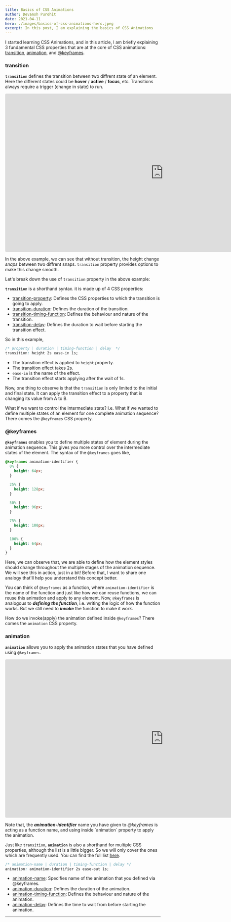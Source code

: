 ```yaml
---
title: Basics of CSS Animations
author: Devansh Purohit
date: 2021-04-11
hero: ./images/basics-of-css-animations-hero.jpeg
excerpt: In this post, I am explaining the basics of CSS Animations
---
```


I started learning CSS Animations, and in this article, I am briefly explaining 3 fundamental CSS properties that are at the core of CSS animations:
[transition](https://developer.mozilla.org/en-US/docs/Web/CSS/transition), [animation](https://developer.mozilla.org/en-US/docs/Web/CSS/animation), and [@keyframes](https://developer.mozilla.org/en-US/docs/Web/CSS/@keyframes).

### transition

**`transition`** defines the transition between two diffrent state of an element. Here the different states could be **hover** / **active** / **focus**, etc.
Transitions always require a trigger (change in state) to run.

<iframe
  src="https://codesandbox.io/embed/agitated-kepler-1vlq9?fontsize=14&theme=dark&module=/index.html,styles.css"
  style="width:1024px; height:512px; border:0; border-radius: 4px; overflow:hidden;"
  allow="accelerometer; ambient-light-sensor; camera; encrypted-media; geolocation; gyroscope; hid; microphone; midi; payment; usb; vr; xr-spatial-tracking"
  sandbox="allow-forms allow-modals allow-popups allow-presentation allow-same-origin allow-scripts"
></iframe>

<br />

In the above example, we can see that without transition, the height change _snaps_ between two diffrent snaps.
`transition` property provides options to make this change smooth.

Let's break down the use of `transition` property in the above example:

**`transition`** is a shorthand syntax. it is made up of 4 CSS properties:
- [transition-property](https://developer.mozilla.org/en-US/docs/Web/CSS/transition-property): Defines the CSS properties to which the transition is going to apply.<br />
- [transition-duration](https://developer.mozilla.org/en-US/docs/Web/CSS/transition-duration): Defines the duration of the transition.<br />
- [transition-timing-function](https://developer.mozilla.org/en-US/docs/Web/CSS/transition-timing-function): Defines the behaviour and nature of the transition.<br />
- [transition-delay](https://developer.mozilla.org/en-US/docs/Web/CSS/transition-delay): Defines the duration to wait before starting the transition effect.<br />

So in this example,

```css
/* property | duration | timing-function | delay  */
transition: height 2s ease-in 1s;
```

- The transition effect is applied to `height` property.
- The transition effect takes 2s.
- `ease-in` is the name of the effect.
- The transition effect starts applying after the wait of 1s.

Now, one thing to observe is that the `transition` is only limited to the initial and final state.
It can apply the transition effect to a property that is changing its value from A to B.

What if we want to control the intermediate state? i.e. What if we wanted to define multiple states of an element for one complete animation sequence? There comes the `@keyframes` CSS property.

### @keyframes

**`@keyframes`** enables you to define multiple states of element during the animation sequence.
This gives you more control over the intermediate states of the element. The syntax of the `@keyframes` goes like,

```css
@keyframes animation-identifier {
  0% {
    height: 64px;
  }

  25% {
    height: 128px;
  }

  50% {
    height: 96px;
  }

  75% {
    height: 100px;
  }

  100% {
    height: 64px;
  }
}
```

Here, we can observe that, we are able to define how the element styles should change
throughout the multiple stages of the animation sequence. We will see this in action, just in a bit!
Before that, I want to share one analogy that'll help you understand this concept better.

You can think of `@keyframes` as a function, where `animation-identifier` is the name of the function
and just like how we can reuse functions, we can reuse this animation and apply to any element. Now, `@keyframes` is analogous to **_defining the function_**,
i.e. writing the logic of how the function works. But we still need to **_invoke_** the function to make it work.

How do we invoke(apply) the animation defined inside `@keyframes`? There comes the `animation` CSS property.

### animation

**`animation`** allows you to apply the animation states that you have defined using `@keyframes`.

<iframe
  src="https://codesandbox.io/embed/vigilant-raman-7u2cl?fontsize=14&hidenavigation=1&theme=dark&module=/index.html,styles.css"
  style="width:1024px; height:512px; border:0; border-radius: 4px; overflow:hidden;"
  allow="accelerometer; ambient-light-sensor; camera; encrypted-media; geolocation; gyroscope; hid; microphone; midi; payment; usb; vr; xr-spatial-tracking"
  sandbox="allow-forms allow-modals allow-popups allow-presentation allow-same-origin allow-scripts"
></iframe>
<br />

<p
  style={{
    color: "#505050",
    marginBottom: '24px',
    fontSize: '12px',
    lineHeight: '1.5'
  }}
>
Note that, the <b><i>animation-identifier</i></b> name you have given to <i>@keyframes</i> is acting as a function name, and using inside `animation` property to apply the animation.
</p>

Just like `transition`, **`animation`** is also a shorthand for multiple CSS properties, although the list is a little bigger.
So we will only cover the ones which are frequently used. You can find the full list [here](https://developer.mozilla.org/en-US/docs/Web/CSS/animation#constituent_properties).

```css
/* animation-name | duration | timing-function | delay */
animation: animation-identifier 2s ease-out 1s;
```

- [animation-name](https://developer.mozilla.org/en-US/docs/Web/CSS/animation-name): Specifies name of the animation that you defined via @keyframes.<br />
- [animation-duration](https://developer.mozilla.org/en-US/docs/Web/CSS/animation-duration): Defines the duration of the animation.<br />
- [animation-timing-function](https://developer.mozilla.org/en-US/docs/Web/CSS/animation-timing-function): Defines the behaviour and nature of the animation.<br />
- [animation-delay](https://developer.mozilla.org/en-US/docs/Web/CSS/animation-delay): Defines the time to wait from before starting the animation.<br />

---